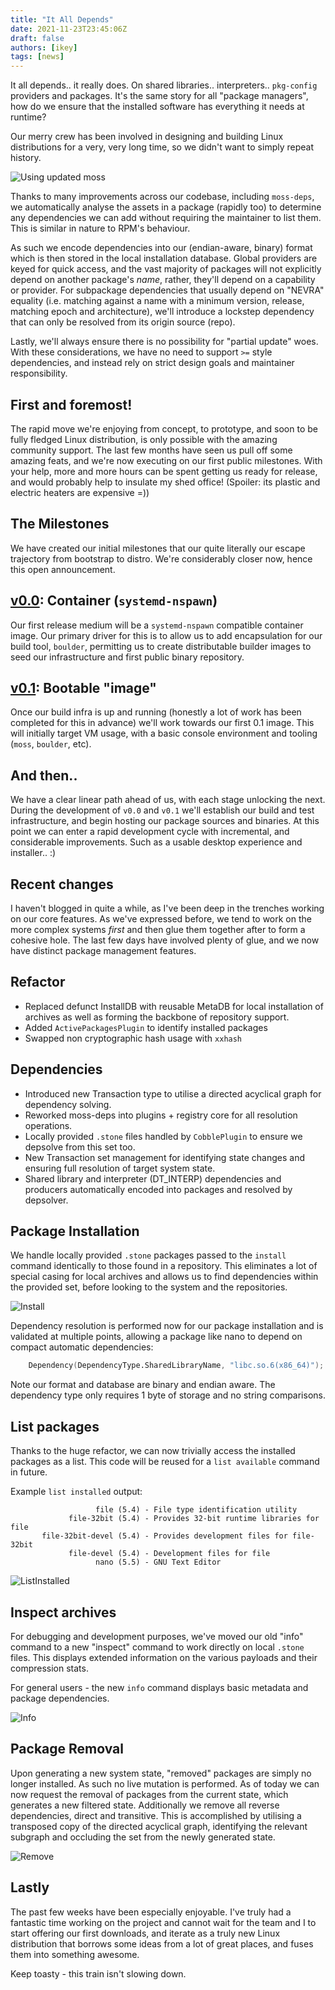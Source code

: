 ```yaml
---
title: "It All Depends"
date: 2021-11-23T23:45:06Z
draft: false
authors: [ikey]
tags: [news]
---
```


It all depends.. it really does. On shared libraries.. interpreters.. `pkg-config` providers
and packages. It's the same story for all "package managers", how do we ensure that the
installed software has everything it needs at runtime?

Our merry crew has been involved in designing and building Linux distributions for a very, very
long time, so we didn't want to simply repeat history.

<more></more>

![Using updated moss](./Featured.webp)


Thanks to many improvements across our codebase, including `moss-deps`, we automatically analyse
the assets in a package (rapidly too) to determine any dependencies we can add without requiring
the maintainer to list them. This is similar in nature to RPM's behaviour.

As such we encode dependencies into our (endian-aware, binary) format which is then stored in the
local installation database. Global providers are keyed for quick access, and the vast majority
of packages will not explicitly depend on another package's *name*, rather, they'll depend on
a capability or provider. For subpackage dependencies that usually depend on "NEVRA" equality
(i.e. matching against a name with a minimum version, release, matching epoch and architecture),
we'll introduce a lockstep dependency that can only be resolved from its origin source (repo).

Lastly, we'll always ensure there is no possibility for "partial update" woes. With these
considerations, we have no need to support `>=` style dependencies, and instead rely on
strict design goals and maintainer responsibility.

## First and foremost!

The rapid move we're enjoying from concept, to prototype, and soon to be fully fledged Linux distribution,
is only possible with the amazing community support. The last few months have seen us pull off some amazing
feats, and we're now executing on our first public milestones. With your help, more and more hours can be
spent getting us ready for release, and would probably help to insulate my shed office! (Spoiler: its
plastic and electric heaters are expensive =))

## The Milestones

We have created our initial milestones that our quite literally our escape trajectory from
bootstrap to distro. We're considerably closer now, hence this open announcement.

## [v0.0](https://gitlab.com/groups/serpent-os/-/milestones/1]): Container (`systemd-nspawn`)

Our first release medium will be a `systemd-nspawn` compatible container image. Our primary
driver for this is to allow us to add encapsulation for our build tool, `boulder`, permitting
us to create distributable builder images to seed our infrastructure and first public binary
repository.

## [v0.1](https://gitlab.com/groups/serpent-os/-/milestones/2): Bootable "image"

Once our build infra is up and running (honestly a lot of work has been completed for this in
advance) we'll work towards our first 0.1 image. This will initially target VM usage, with
a basic console environment and tooling (`moss`, `boulder`, etc).

## And then..

We have a clear linear path ahead of us, with each stage unlocking the next. During the development
of `v0.0` and `v0.1` we'll establish our build and test infrastructure, and begin hosting our
package sources and binaries. At this point we can enter a rapid development cycle with
incremental, and considerable improvements. Such as a usable desktop experience and installer.. :)

## Recent changes

I haven't blogged in quite a while, as I've been deep in the trenches working on our core features.
As we've expressed before, we tend to work on the more complex systems *first* and then glue them
together after to form a cohesive hole. The last few days have involved plenty of glue, and we now
have distinct package management features.

## Refactor

 - Replaced defunct InstallDB with reusable MetaDB for local installation of archives as well as
   forming the backbone of repository support.
 - Added `ActivePackagesPlugin` to identify installed packages
 - Swapped non cryptographic hash usage with `xxhash`

## Dependencies

 - Introduced new Transaction type to utilise a directed acyclical graph for dependency solving.
 - Reworked moss-deps into plugins + registry core for all resolution operations.
 - Locally provided `.stone` files handled by `CobblePlugin` to ensure we depsolve from this
   set too.
 - New Transaction set management for identifying state changes and ensuring full resolution
   of target system state.
 - Shared library and interpreter (DT_INTERP) dependencies and producers automatically encoded
   into packages and resolved by depsolver.


## Package Installation

We handle locally provided `.stone` packages passed to the `install` command identically to
those found in a repository.  This eliminates a lot of special casing for local archives and
allows us to find dependencies within the provided set, before looking to the system and the
repositories.

![Install](./Install.webp "Installing packages")

Dependency resolution is performed now for our package installation and is validated at
multiple points, allowing a package like nano to depend on compact automatic dependencies:

```d
	Dependency(DependencyType.SharedLibraryName, "libc.so.6(x86_64)");
```

Note our format and database are binary and endian aware. The dependency type only requires
1 byte of storage and no string comparisons.

## List packages

Thanks to the huge refactor, we can now trivially access the installed packages as a list.
This code will be reused for a `list available` command in future.

Example `list installed` output:

```
                   file (5.4) - File type identification utility
             file-32bit (5.4) - Provides 32-bit runtime libraries for file
       file-32bit-devel (5.4) - Provides development files for file-32bit
             file-devel (5.4) - Development files for file
                   nano (5.5) - GNU Text Editor
```

![ListInstalled](./ListInstalled.webp "Listing installed packages")

## Inspect archives

For debugging and development purposes, we've moved our old "info" command to a new
"inspect" command to work directly on local `.stone` files. This displays extended
information on the various payloads and their compression stats.

For general users - the new `info` command displays basic metadata and package
dependencies.

![Info](./Info.webp "Display package information")

## Package Removal

Upon generating a new system state, "removed" packages are simply no longer installed. As such
no live mutation is performed. As of today we can now request the removal of packages from the
current state, which generates a new filtered state. Additionally we remove all reverse dependencies,
direct and transitive. This is accomplished by utilising a transposed copy of the directed acyclical
graph, identifying the relevant subgraph and occluding the set from the newly generated state.

![Remove](./Remove.webp "Remove packages")

## Lastly

The past few weeks have been especially enjoyable. I've truly had a fantastic time working on the project
and cannot wait for the team and I to start offering our first downloads, and iterate as a truly new
Linux distribution that borrows some ideas from a lot of great places, and fuses them into something
awesome.

Keep toasty - this train isn't slowing down.
